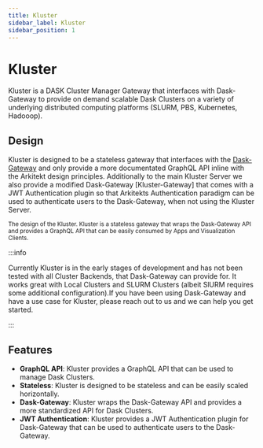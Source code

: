 ```yaml
---
title: Kluster
sidebar_label: Kluster
sidebar_position: 1
---
```



# Kluster

Kluster is a DASK Cluster Manager Gateway that interfaces with Dask-Gateway to provide on demand
scalable Dask Clusters on a variety of underlying distributed computing platforms (SLURM, PBS,
Kubernetes, Hadooop).


<GithubRepo url="https://github.com/arkitektio/kluster-server" title="Kluster"/>

## Design

Kluster is designed to be a stateless gateway that interfaces with the [Dask-Gateway](https://gateway.dask.org/) 
and only provide a more documentated GraphQL API inline with the Arkitekt design principles. Additionally to the main 
Kluster Server we also provide a modified Dask-Gateway [Kluster-Gateway] that comes with a JWT Authentication plugin
so that Arkitekts Authentication paradigm can be used to authenticate users to the Dask-Gateway, when not using the
Kluster Server.


<div className="mt-2 p-6 w-full">
<Image img={design} />

<div className="text-gray-400 mb-2">
  <small>
     The design of the Kluster. Kluster is a stateless gateway that wraps the Dask-Gateway API and provides a
     GraphQL API that can be easily consumed by Apps and Visualization Clients.
  </small>
</div>
</div>

:::info

Currently Kluster is in the early stages of development and has not been tested with all Cluster Backends,
that Dask-Gateway can provide for. It works great with Local Clusters and SLURM Clusters (albeit SlURM requires
some additional configuration).If you have been using Dask-Gateway and have a use case for Kluster, please
reach out to us and we can help you get started.

:::

## Features

- **GraphQL API**: Kluster provides a GraphQL API that can be used to manage Dask Clusters.
- **Stateless**: Kluster is designed to be stateless and can be easily scaled horizontally.
- **Dask-Gateway**: Kluster wraps the Dask-Gateway API and provides a more standardized API for Dask Clusters.
- **JWT Authentication**: Kluster provides a JWT Authentication plugin for Dask-Gateway that can be used to authenticate
  users to the Dask-Gateway.


